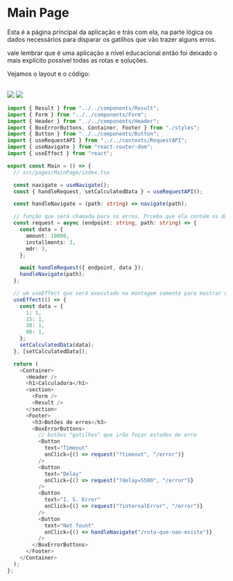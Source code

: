 
<Meta title="Pages/Main Page" />

# Main Page

Esta é a página principal da aplicação e trás com ela, na parte lógica os dados necessários para disparar os gatilhos que vão trazer alguns erros.

vale lembrar que é uma aplicação a nível educacional então foi deixado o mais explícito possível todas as rotas e soluções.

Vejamos o layout e o código:

<br />

<img src="https://i.ibb.co/ChQXJfr/main1.png" />
<img src="https://i.ibb.co/WPKXkdD/main2.png" />

<br />

```typescript
import { Result } from "../../components/Result";
import { Form } from "../../components/Form";
import { Header } from "../../components/Header";
import { BoxErrorButtons, Container, Footer } from "./styles";
import { Button } from "../../components/Button";
import { useRequestAPI } from "../../contexts/RequestAPI";
import { useNavigate } from "react-router-dom";
import { useEffect } from "react";

export const Main = () => {
  // src/pages/MainPage/index.tsx

  const navigate = useNavigate();
  const { handleRequest, setCalculatedData } = useRequestAPI();

  const handleNavigate = (path: string) => navigate(path);

  // função que será chamada para os erros. Prceba que ela contém os dados mockados.
  const request = async (endpoint: string, path: string) => {
    const data = {
      amount: 10000,
      installments: 3,
      mdr: 3,
    };

    await handleRequest({ endpoint, data });
    handleNavigate(path);
  };

  // um useEffect que será executado na montagem somente para mostrar os dados zerados na tela ao iniciar a aplicação
  useEffect(() => {
    const data = {
      1: 1,
      15: 1,
      30: 1,
      90: 1,
    };
    setCalculatedData(data);
  }, [setCalculatedData]);

  return (
    <Container>
      <Header />
      <h1>Calculadora</h1>
      <section>
        <Form />
        <Result />
      </section>
      <Footer>
        <h3>Botões de erros</h3>
        <BoxErrorButtons>
          // botões "gatilhos" que irão foçar estados de erro
          <Button
            text="Timeout"
            onClick={() => request("?timeout", "/error")}
          />
          <Button
            text="Delay"
            onClick={() => request("?delay=5500", "/error")}
          />
          <Button
            text="I. S. Error"
            onClick={() => request("?internalError", "/error")}
          />
          <Button
            text="Not fount"
            onClick={() => handleNavigate("/rota-que-nao-existe")}
          />
        </BoxErrorButtons>
      </Footer>
    </Container>
  );
};
```
